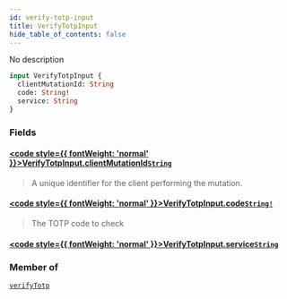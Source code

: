 ```yaml
---
id: verify-totp-input
title: VerifyTotpInput
hide_table_of_contents: false
---
```








No description

```graphql
input VerifyTotpInput {
  clientMutationId: String
  code: String!
  service: String
}
```


### Fields

#### [<code style={{ fontWeight: 'normal' }}>VerifyTotpInput.<b>clientMutationId</b></code>](#)<Bullet />[`String`](/gql-api/scalars/string) <Badge class="secondary" text="scalar"/>
> A unique identifier for the client performing the mutation.
> 

#### [<code style={{ fontWeight: 'normal' }}>VerifyTotpInput.<b>code</b></code>](#)<Bullet />[`String!`](/gql-api/scalars/string) <Badge class="secondary" text="non-null"/> <Badge class="secondary" text="scalar"/>
> The TOTP code to check
> 

#### [<code style={{ fontWeight: 'normal' }}>VerifyTotpInput.<b>service</b></code>](#)<Bullet />[`String`](/gql-api/scalars/string) <Badge class="secondary" text="scalar"/>
> 
> 



### Member of

[`verifyTotp`](/gql-api/mutations/verify-totp)  <Badge className="secondary" text="mutation"/>



